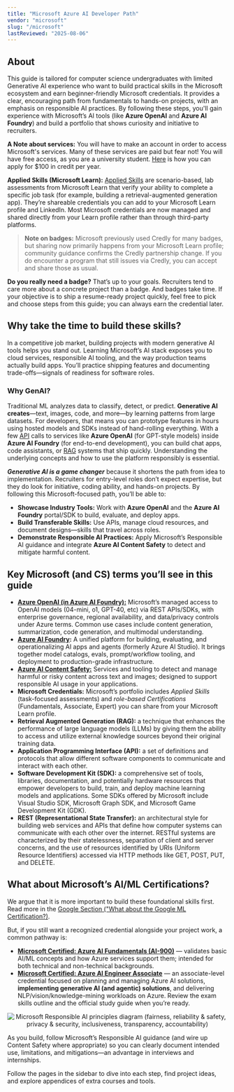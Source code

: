```yaml
---
title: "Microsoft Azure AI Developer Path"
vendor: "microsoft"
slug: "/microsoft"
lastReviewed: "2025-08-06"
---
```



<VendorLanding vendor="microsoft" />
<NavigationLayout vendor="microsoft" pageKey="index">


## About
This guide is tailored for computer science undergraduates with limited Generative AI experience who want to build practical skills in the Microsoft ecosystem and earn beginner-friendly Microsoft credentials.
It provides a clear, encouraging path from fundamentals to hands-on projects, with an emphasis on responsible AI practices.
By following these steps, you'll gain experience with Microsoft’s AI tools (like **Azure OpenAI** and **Azure AI Foundry**) and build a portfolio that shows curiosity and initiative to recruiters.

**A Note about services:** You will have to make an account in order to access Microsoft's services. Many of these services are paid but fear not! You will have free access, as you are a university student.
[Here](https://learn.microsoft.com/en-us/azure/education-hub/about-azure-for-students?utm_source=chatgpt.com) is how you can apply for $100 in credit per year.

**Applied Skills (Microsoft Learn):** [Applied Skills](https://learn.microsoft.com/en-us/credentials/applied-skills/) are scenario-based, lab assessments from Microsoft Learn that verify your ability to complete a specific job task (for example, building a retrieval-augmented generation app). They’re shareable credentials you can add to your Microsoft Learn profile and LinkedIn. Most Microsoft credentials are now managed and shared directly from your Learn profile rather than through third-party platforms.

> **Note on badges:** Microsoft previously used Credly for many badges, but sharing now primarily happens from your Microsoft Learn profile; community guidance confirms the Credly partnership change. If you do encounter a program that still issues via Credly, you can accept and share those as usual.

**Do you really need a badge?** That’s up to your goals. Recruiters tend to care more about a concrete project than a badge.
And badges take time. If your objective is to ship a resume-ready project quickly, feel free to pick and choose steps from this guide; you can always earn the credential later.

## Why take the time to build these skills?
In a competitive job market, building projects with modern generative AI tools helps you stand out.
Learning Microsoft’s AI stack exposes you to cloud services, responsible AI tooling, and the way production teams actually build apps.
You’ll practice shipping features and documenting trade-offs—signals of readiness for software roles.

### Why GenAI?
Traditional ML analyzes data to classify, detect, or predict. **Generative AI creates**—text, images, code, and more—by learning patterns from large datasets.
For developers, that means you can prototype features in hours using hosted models and SDKs instead of hand-rolling everything.
With a few [API](#api) calls to services like **Azure OpenAI** (for GPT-style models) inside **Azure AI Foundry** (for end-to-end development), you can build chat apps, code assistants, or [RAG](#rag) systems that ship quickly. Understanding the underlying concepts and how to use the platform responsibly is essential.

___Generative AI is a game changer___ because it shortens the path from idea to implementation. Recruiters for entry-level roles don’t expect expertise, but they do look for initiative, coding ability, and hands-on projects. By following this Microsoft-focused path, you’ll be able to:
* **Showcase Industry Tools:** Work with **Azure OpenAI** and the **Azure AI Foundry** portal/SDK to build, evaluate, and deploy apps.  
* **Build Transferable Skills:** Use APIs, manage cloud resources, and document designs—skills that travel across roles.  
* **Demonstrate Responsible AI Practices:** Apply Microsoft’s Responsible AI guidance and integrate **Azure AI Content Safety** to detect and mitigate harmful content.

## Key Microsoft (and CS) terms you’ll see in this guide
- **[Azure OpenAI (in Azure AI Foundry):](https://learn.microsoft.com/en-us/azure/ai-foundry/openai/overview)** Microsoft’s managed access to OpenAI models (04-mini, o1, GPT-40, etc) via REST APIs/SDKs, with enterprise governance, regional availability, and data/privacy controls under Azure terms. Common use cases include content generation, summarization, code generation, and multimodal understanding.
- **[Azure AI Foundry](https://azure.microsoft.com/en-us/products/ai-foundry):** A unified platform for building, evaluating, and operationalizing AI apps and agents (formerly Azure AI Studio). It brings together model catalogs, evals, prompt/workflow tooling, and deployment to production-grade infrastructure. 
- **[Azure AI Content Safety:](https://azure.microsoft.com/en-us/products/ai-services/ai-content-safety)** Services and tooling to detect and manage harmful or risky content across text and images; designed to support responsible AI usage in your applications.
- **Microsoft Credentials:** Microsoft’s portfolio includes *Applied Skills* (task-focused assessments) and *role-based Certifications* (Fundamentals, Associate, Expert) you can share from your Microsoft Learn profile.
- <strong id="rag">Retrieval Augmented Generation (RAG):</strong> a technique that enhances the performance of large language models (LLMs) by giving them the ability to access and utilize external knowledge sources beyond their original training data.
- <strong id="api">Application Programming Interface (API):</strong> a set of definitions and protocols that allow different software components to communicate and interact with each other.
- <strong id="sdk">Software Development Kit (SDK):</strong> a comprehensive set of tools, libraries, documentation, and potentially hardware resources that empower developers to build, train, and deploy machine learning models and applications. Some SDKs offered by Microsoft include Visual Studio SDK, Microsoft Graph SDK, and Microsoft Game Development Kit (GDK).
- **REST (Representational State Transfer):** an architectural style for building web services and APIs that define how computer systems can communicate with each other over the internet. RESTful systems are characterized by their statelessness, separation of client and server concerns, and the use of resources identified by URIs (Uniform Resource Identifiers) accessed via HTTP methods like GET, POST, PUT, and DELETE.

## What about Microsoft’s AI/ML Certifications?
We argue that it is more important to build these foundational skills first. Read more in the [Google Section ("What about the Google ML Certification?)](/developerguide/google#ai-not-ml).

But, if you still want a recognized credential alongside your project work, a common pathway is:
- **[Microsoft Certified: Azure AI Fundamentals (AI-900)](https://learn.microsoft.com/en-us/credentials/certifications/azure-ai-fundamentals/?practice-assessment-type=certification)** — validates basic AI/ML concepts and how Azure services support them; intended for both technical and non-technical backgrounds.
- **[Microsoft Certified: Azure AI Engineer Associate](https://learn.microsoft.com/en-us/credentials/certifications/azure-ai-engineer/?practice-assessment-type=certification)** — an associate-level credential focused on planning and managing Azure AI solutions, **implementing generative AI (and agentic) solutions**, and delivering NLP/vision/knowledge-mining workloads on Azure. Review the exam skills outline and the official study guide when you’re ready.

<div align="center">
<img alt="Microsoft Responsible AI principles diagram (fairness, reliability & safety, privacy & security, inclusiveness, transparency, accountability)" src="https://craigclouditpro.wordpress.com/wp-content/uploads/2024/03/ai-respon.png" />
</div>

As you build, follow Microsoft’s Responsible AI guidance (and wire up Content Safety where appropriate) so you can clearly document intended use, limitations, and mitigations—an advantage in interviews and internships.

Follow the pages in the sidebar to dive into each step, find project ideas, and explore appendices of extra courses and tools.

</NavigationLayout>